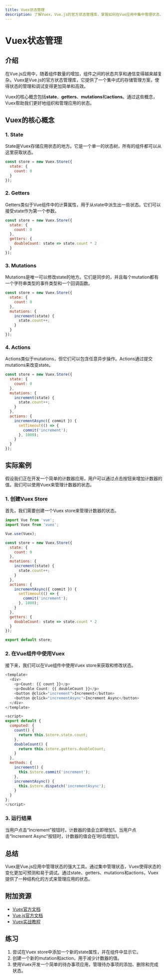 ```yaml
---
title: Vuex状态管理
description: 了解Vuex，Vue.js的官方状态管理库，掌握如何在Vue应用中集中管理状态，并通过实际案例展示其应用场景。
---
```


# Vuex状态管理

## 介绍

在Vue.js应用中，随着组件数量的增加，组件之间的状态共享和通信变得越来越复杂。Vuex是Vue.js的官方状态管理库，它提供了一个集中式的存储管理方案，使得状态的管理和调试变得更加简单和高效。

Vuex的核心概念包括**state**、**getters**、**mutations**和**actions**。通过这些概念，Vuex帮助我们更好地组织和管理应用的状态。

## Vuex的核心概念

### 1. State

State是Vuex存储应用状态的地方。它是一个单一的状态树，所有的组件都可以从这里获取状态。

```javascript
const store = new Vuex.Store({
  state: {
    count: 0
  }
});
```

### 2. Getters

Getters类似于Vue组件中的计算属性，用于从state中派生出一些状态。它们可以接受state作为第一个参数。

```javascript
const store = new Vuex.Store({
  state: {
    count: 0
  },
  getters: {
    doubleCount: state => state.count * 2
  }
});
```

### 3. Mutations

Mutations是唯一可以修改state的地方。它们是同步的，并且每个mutation都有一个字符串类型的事件类型和一个回调函数。

```javascript
const store = new Vuex.Store({
  state: {
    count: 0
  },
  mutations: {
    increment(state) {
      state.count++;
    }
  }
});
```

### 4. Actions

Actions类似于mutations，但它们可以包含任意异步操作。Actions通过提交mutations来改变state。

```javascript
const store = new Vuex.Store({
  state: {
    count: 0
  },
  mutations: {
    increment(state) {
      state.count++;
    }
  },
  actions: {
    incrementAsync({ commit }) {
      setTimeout(() => {
        commit('increment');
      }, 1000);
    }
  }
});
```

## 实际案例

假设我们正在开发一个简单的计数器应用，用户可以通过点击按钮来增加计数器的值。我们可以使用Vuex来管理计数器的状态。

### 1. 创建Vuex Store

首先，我们需要创建一个Vuex store来管理计数器的状态。

```javascript
import Vue from 'vue';
import Vuex from 'vuex';

Vue.use(Vuex);

const store = new Vuex.Store({
  state: {
    count: 0
  },
  mutations: {
    increment(state) {
      state.count++;
    }
  },
  actions: {
    incrementAsync({ commit }) {
      setTimeout(() => {
        commit('increment');
      }, 1000);
    }
  },
  getters: {
    doubleCount: state => state.count * 2
  }
});

export default store;
```

### 2. 在Vue组件中使用Vuex

接下来，我们可以在Vue组件中使用Vuex store来获取和修改状态。

```javascript
<template>
  <div>
    <p>Count: {{ count }}</p>
    <p>Double Count: {{ doubleCount }}</p>
    <button @click="increment">Increment</button>
    <button @click="incrementAsync">Increment Async</button>
  </div>
</template>

<script>
export default {
  computed: {
    count() {
      return this.$store.state.count;
    },
    doubleCount() {
      return this.$store.getters.doubleCount;
    }
  },
  methods: {
    increment() {
      this.$store.commit('increment');
    },
    incrementAsync() {
      this.$store.dispatch('incrementAsync');
    }
  }
};
</script>
```

### 3. 运行结果

当用户点击“Increment”按钮时，计数器的值会立即增加1。当用户点击“Increment Async”按钮时，计数器的值会在1秒后增加1。

## 总结

Vuex是Vue.js应用中管理状态的强大工具。通过集中管理状态，Vuex使得状态的变化更加可预测和易于调试。通过state、getters、mutations和actions，Vuex提供了一种结构化的方式来管理应用的状态。

## 附加资源

- [Vuex官方文档](https://vuex.vuejs.org/)
- [Vue.js官方文档](https://vuejs.org/)
- [Vuex实战教程](https://www.vuemastery.com/courses/vuex-fundamentals)

## 练习

1. 尝试在Vuex store中添加一个新的state属性，并在组件中显示它。
2. 创建一个新的mutation和action，用于减少计数器的值。
3. 使用Vuex开发一个简单的待办事项应用，管理待办事项的添加、删除和完成状态。
